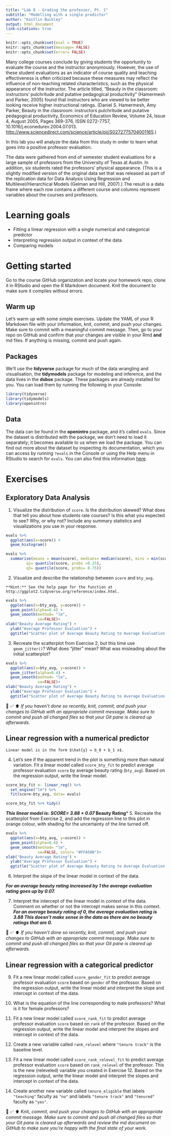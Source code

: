 ```yaml
---
title: "Lab 8 - Grading the professor, Pt. 1"
subtitle: "Modelling with a single predictor"
author: "Kaitlin Buckley"
output: html_document
link-citations: true
---
```


```r
knitr::opts_chunk$set(eval = TRUE)
knitr::opts_chunk$set(message= FALSE)
knitr::opts_chunk$set(error= FALSE)
```



Many college courses conclude by giving students the opportunity to evaluate the course and the instructor anonymously.
However, the use of these student evaluations as an indicator of course quality and teaching effectiveness is often criticized because these measures may reflect the influence of non-teaching related characteristics, such as the physical appearance of the instructor.
The article titled, "Beauty in the classroom: instructors' pulchritude and putative pedagogical productivity" (Hamermesh and Parker, 2005) found that instructors who are viewed to be better looking receive higher instructional ratings.
(Daniel S. Hamermesh, Amy Parker, Beauty in the classroom: instructors pulchritude and putative pedagogical productivity, Economics of Education Review, Volume 24, Issue 4, August 2005, Pages 369-376, ISSN 0272-7757, 10.1016/j.econedurev.2004.07.013. <http://www.sciencedirect.com/science/article/pii/S0272775704001165>.)

In this lab you will analyze the data from this study in order to learn what goes into a positive professor evaluation.

The data were gathered from end of semester student evaluations for a large sample of professors from the University of Texas at Austin.
In addition, six students rated the professors' physical appearance.
(This is a slightly modified version of the original data set that was released as part of the replication data for Data Analysis Using Regression and Multilevel/Hierarchical Models (Gelman and Hill, 2007).) The result is a data frame where each row contains a different course and columns represent variables about the courses and professors.

# Learning goals

-   Fitting a linear regression with a single numerical and categorical predictor
-   Interpreting regression output in context of the data
-   Comparing models

# Getting started

Go to the course GitHub organization and locate your homework repo, clone it in RStudio and open the R Markdown document.
Knit the document to make sure it compiles without errors.

## Warm up

Let's warm up with some simple exercises.
Update the YAML of your R Markdown file with your information, knit, commit, and push your changes.
Make sure to commit with a meaningful commit message.
Then, go to your repo on GitHub and confirm that your changes are visible in your Rmd **and** md files.
If anything is missing, commit and push again.

## Packages

We'll use the **tidyverse** package for much of the data wrangling and visualisation, the **tidymodels** package for modeling and inference, and the data lives in the **dsbox** package.
These packages are already installed for you.
You can load them by running the following in your Console:
```r
library(tidyverse)
library(tidymodels)
library(openintro)
```

## Data

The data can be found in the **openintro** package, and it's called `evals`.
Since the dataset is distributed with the package, we don't need to load it separately; it becomes available to us when we load the package.
You can find out more about the dataset by inspecting its documentation, which you can access by running `?evals` in the Console or using the Help menu in RStudio to search for `evals`.
You can also find this information [here](https://www.openintro.org/data/index.php?data=evals).

# Exercises

## Exploratory Data Analysis

1.  Visualize the distribution of `score`.
    Is the distribution skewed?
    What does that tell you about how students rate courses?
    Is this what you expected to see?
    Why, or why not?
    Include any summary statistics and visualizations you use in your response.
```r
evals %>% 
  ggplot(aes(x=score)) +
  geom_histogram()

evals %>%
  summarise(means = mean(score), medians= median(score), mins = min(score), maxs = max(score), sds= sd(score),
         q1= quantile(score, probs =0.25),
         q3= quantile(score, probs= 0.75))
```


2.  Visualize and describe the relationship between `score` and `bty_avg`.

```marginfigure
**Hint:** See the help page for the function at http://ggplot2.tidyverse.org/reference/index.html.
```

```r
evals %>%
  ggplot(aes(x=bty_avg, y=score)) +
  geom_point(alpha=0.4) +
  geom_smooth(method= "lm",
              se=FALSE)+
xlab("Beauty Average Rating") +
  ylab("Average Professor Evaluation") +
  ggtitle("Scatter plot of Average Beauty Rating to Average Evaluation Score")
```

3.  Recreate the scatterplot from Exercise 2, but this time use\
    `geom_jitter()`? What does "jitter" mean? What was misleading about the initial scatterplot?

```r
evals %>%
  ggplot(aes(x=bty_avg, y=score)) +
  geom_jitter(alpha=0.4) +
  geom_smooth(method= "lm",
              se=FALSE)+
xlab("Beauty Average Rating") +
  ylab("Average Professor Evaluation") +
  ggtitle("Scatter plot of Average Beauty Rating to Average Evaluation Score")
```
🧶 ✅ ⬆️ *If you haven't done so recently, knit, commit, and push your changes to GitHub with an appropriate commit message. Make sure to commit and push all changed files so that your Git pane is cleared up afterwards.*

## Linear regression with a numerical predictor

```marginfigure
Linear model is in the form $\hat{y} = b_0 + b_1 x$.
```

4.  Let's see if the apparent trend in the plot is something more than natural variation.
    Fit a linear model called `score_bty_fit` to predict average professor evaluation `score` by average beauty rating (`bty_avg`).
    Based on the regression output, write the linear model.
```r
score_bty_fit <- linear_reg() %>%
  set_engine("lm") %>%
  fit(score~bty_avg, data= evals)

score_bty_fit %>% tidy()
```
***This linear model is:***
***SCORE= 3.88 + 0.07 *Beauty Rating***
5.  Recreate the scatterplot from Exercise 2, and add the regression line to this plot in orange colour, with shading for the uncertainty of the line turned off.
```r
evals %>%
  ggplot(aes(x=bty_avg, y=score)) +
  geom_point(alpha=0.4) +
  geom_smooth(method= "lm",
              se=FALSE, color= "#FFA500")+
xlab("Beauty Average Rating") +
  ylab("Average Professor Evaluation") +
  ggtitle("Scatter plot of Average Beauty Rating to Average Evaluation Score")
```

6.  Interpret the slope of the linear model in context of the data.

***For an average beauty rating increased by 1 the average evaluation rating goes up by 0.07.*** 

7.  Interpret the intercept of the linear model in context of the data.
    Comment on whether or not the intercept makes sense in this context.
***For an average beauty rating of 0, the average evaluation rating is 3.88 This doesn't make sense in the data as there are no beauty ratings that are 0.***

🧶 ✅ ⬆️ *If you haven't done so recently, knit, commit, and push your changes to GitHub with an appropriate commit message. Make sure to commit and push all changed files so that your Git pane is cleared up afterwards.*

## Linear regression with a categorical predictor

9.  Fit a new linear model called `score_gender_fit` to predict average professor evaluation `score` based on `gender` of the professor.
    Based on the regression output, write the linear model and interpret the slope and intercept in context of the data.

10. What is the equation of the line corresponding to male professors?
    What is it for female professors?

11. Fit a new linear model called `score_rank_fit` to predict average professor evaluation `score` based on `rank` of the professor.
    Based on the regression output, write the linear model and interpret the slopes and intercept in context of the data.

12. Create a new variable called `rank_relevel` where `"tenure track"` is the baseline level.

13. Fit a new linear model called `score_rank_relevel_fit` to predict average professor evaluation `score` based on `rank_relevel` of the professor.
    This is the new (releveled) variable you created in Exercise 12.
    Based on the regression output, write the linear model and interpret the slopes and intercept in context of the data.
   

14. Create another new variable called `tenure_eligible` that labels `"teaching"` faculty as `"no"` and labels `"tenure track"` and `"tenured"` faculty as `"yes"`.


🧶 ✅ ⬆️ Knit, *commit, and push your changes to GitHub with an appropriate commit message. Make sure to commit and push all changed files so that your Git pane is cleared up afterwards and review the md document on GitHub to make sure you're happy with the final state of your work.*

